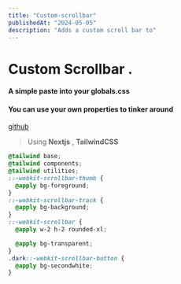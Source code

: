 ```yaml
---
title: "Custom-scrollbar"
publishedAt: "2024-05-05"
description: "Adds a custom scroll bar to"
---
```

# Custom Scrollbar .

 #### A simple paste into your globals.css

#### You can use your own properties to tinker around

 [github](https://github.com/mxnan)

<Separator orientation="horizontal"  className="my-6 " />

> Using **Nextjs** , **TailwindCSS**


```css
@tailwind base;
@tailwind components;
@tailwind utilities;
::-webkit-scrollbar-thumb {
  @apply bg-foreground;
}
::-webkit-scrollbar-track {
  @apply bg-background;
}
::-webkit-scrollbar {
  @apply w-2 h-2 rounded-xl;

  @apply bg-transparent;
}
.dark::-webkit-scrollbar-button {
  @apply bg-secondwhite;
}
```
